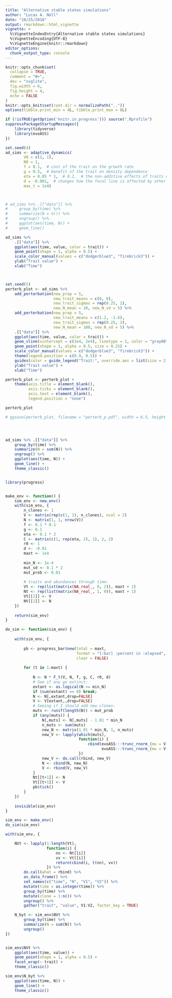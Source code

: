 ```yaml
---
title: "Alternative stable states simulations"
author: "Lucas A. Nell"
date: "10/25/2018"
output: rmarkdown::html_vignette
vignette: >
  %\VignetteIndexEntry{Alternative stable states simulations}
  %\VignetteEncoding{UTF-8}
  %\VignetteEngine{knitr::rmarkdown}
editor_options: 
  chunk_output_type: console
---
```


```r
knitr::opts_chunk$set(
  collapse = TRUE,
  comment = "#>",
  dev = "svglite", 
  fig.width = 6,
  fig.height = 4,
  echo = FALSE
)
knitr::opts_knit$set(root.dir = normalizePath(".."))
options(tibble.print_min = 4L, tibble.print_max = 8L)
```
```r
if (!isTRUE(getOption('knitr.in.progress'))) source(".Rprofile")
suppressPackageStartupMessages({
    library(tidyverse)
    library(evoASS)
})
```


```r

set.seed(4)
ad_sims <- adaptive_dynamics(
        V0 = c(1, 1),
        N0 = 1,
        f = 0.1,  # cost of the trait on the growth rate
        g = 0.5,  # benefit of the trait on density dependence
        eta = 0.05 * 1,  # 0.2,  # the non-additive effects of traits on `r`
        d = -0.001,  # changes how the focal line is affected by other lines' trait values
        max_t = 1e4)



# ad_sims %>% .[["data"]] %>% 
#     group_by(time) %>% 
#     summarize(N = n()) %>% 
#     ungroup() %>% 
#     ggplot(aes(time, N)) +
#     geom_line()

ad_sims %>%
    .[["data"]] %>% 
    ggplot(aes(time, value, color = trait)) +
    geom_point(shape = 1, alpha = 0.5) +
    scale_color_manual(values = c("dodgerblue3", "firebrick3")) +
    ylab("Trait value") +
    xlab("Time")



set.seed(5)
perterb_plot <- ad_sims %>%
    add_perterbation(new_prop = 5,
                     new_trait_means = c(0, 0),
                     new_trait_sigmas = rep(0.25, 2),
                     new_N_mean = 10, new_N_sd = 5) %>%
    add_perterbation(new_prop = 5,
                     new_trait_means = c(1.2, -1.6),
                     new_trait_sigmas = rep(0.25, 2),
                     new_N_mean = 100, new_N_sd = 5) %>%
    .[["data"]] %>%
    ggplot(aes(time, value, color = trait)) +
    geom_vline(xintercept = c(1e4, 2e4), linetype = 2, color = "gray80") +
    geom_point(shape = 1, alpha = 0.5, size = 0.25) +
    scale_color_manual(values = c("dodgerblue3", "firebrick3")) +
    theme(legend.position = c(0.9, 0.5)) +
    guides(color = guide_legend("Trait:", override.aes = list(size = 2, alpha = 1))) +
    ylab("Trait value") +
    xlab("Time")

perterb_plot <- perterb_plot +
    theme(axis.title = element_blank(),
          axis.ticks = element_blank(),
          axis.text = element_blank(),
          legend.position = "none")

perterb_plot

# ggsave(perterb_plot, filename = "perterb_p.pdf", width = 6.5, height = 4)




ad_sims %>% .[["data"]] %>% 
    group_by(time) %>% 
    summarize(N = sum(N)) %>% 
    ungroup() %>% 
    ggplot(aes(time, N)) +
    geom_line() +
    theme_classic()



```










<!---
=========================================================================================
=========================================================================================

        R version (doesn't work well, but could
            be useful for troubleshooting)

=========================================================================================
=========================================================================================
-->



```r

library(progress)


make_env <- function() {
    sim_env <- new.env()
    with(sim_env, {
        n_clones <- 1
        V <- matrix(rep(c(1, 1), n_clones), ncol = 2)
        N <- matrix(1, 1, nrow(V))
        f <- 0.1 * 0.1
        g <- 0.1
        eta <- 0.1 * 2
        C <- matrix(c(1, rep(eta, 2), 1), 2, 2)
        r0 <- 1
        d <- -0.01
        maxt <- 1e4
        
        min_N <- 1e-4
        mut_sd <- 0.1 * 2
        mut_prob <- 0.01
        
        # traits and abundances through time:
        Vt <- rep(list(matrix(NA_real_, 0, 2)), maxt + 1)
        Nt <- rep(list(matrix(NA_real_, 1, 0)), maxt + 1)
        Vt[[1]] <- V
        Nt[[1]] <- N
    })
    
    return(sim_env)
}

do_sim <- function(sim_env) {
    
    with(sim_env, {
        
        pb <- progress_bar$new(total = maxt,
                               format = "[:bar] :percent in :elapsed",
                               clear = FALSE)
        
        for (t in 1:maxt) {
            
            N <- N * F_t(V, N, f, g, C, r0, d)
            # See if any go extinct:
            extant <- as.logical(N >= min_N)
            if (sum(extant) == 0) break;
            N <- N[,extant,drop=FALSE]
            V <- V[extant,,drop=FALSE]
            # Seeing if I should add new clones:
            muts <- runif(length(N)) < mut_prob
            if (any(muts)) {
                N[,muts] <- N[,muts] - 1.01 * min_N
                n_muts <- sum(muts)
                new_N <- matrix(1.01 * min_N, 1, n_muts)
                new_V <- lapply(which(muts),
                                function(i) {
                                    cbind(evoASS:::trunc_rnorm_(mu = V[i,1], sigma = mut_sd),
                                          evoASS:::trunc_rnorm_(mu = V[i,2], sigma = mut_sd))
                                })
                new_V <- do.call(rbind, new_V)
                N <- cbind(N, new_N)
                V <- rbind(V, new_V)
            }
            Nt[[t+1]] <- N
            Vt[[t+1]] <- V
            pb$tick()
        }
    })
    
    invisible(sim_env)
}

sim_env <- make_env()
do_sim(sim_env)

with(sim_env, {

    NVt <- lapply(1:length(Vt),
                  function(i) {
                      nn <- Nt[[i]]
                      vv <- Vt[[i]]
                      return(cbind(i, t(nn), vv))
                  }) %>%
        do.call(what = rbind) %>%
        as_data_frame() %>%
        set_names(c("time", "N", "V1", "V2")) %>%
        mutate(time = as.integer(time)) %>%
        group_by(time) %>%
        mutate(clone = 1:n()) %>%
        ungroup() %>%
        gather("trait", "value", V1:V2, factor_key = TRUE)

    N_byt <- sim_env$NVt %>%
        group_by(time) %>%
        summarize(N = sum(N)) %>%
        ungroup()
})


sim_env$NVt %>%
    ggplot(aes(time, value)) +
    geom_point(shape = 1, alpha = 0.5) +
    facet_wrap(~ trait) +
    theme_classic()

sim_env$N_byt %>%
    ggplot(aes(time, N)) +
    geom_line() +
    theme_classic()

```

